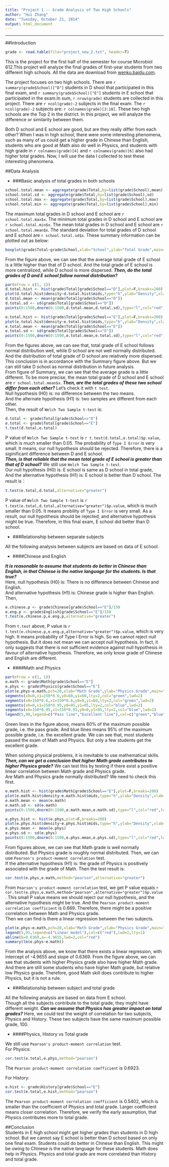 ```yaml
---
title: "Project 1 -- Grade Analysis of Two High Schools"
author: "Hui Zhang"
date: "Tuesday, October 21, 2014"
output: html_document
---
```

***
##Introduction 
```r
grade <- read.table(file="project_new_2.txt", header=T)

```
This is the project for the first half of the semester for course Microbiol 612.This project will analyze the final grades of first-year students from two different high schools. All the data are download from [wenku.baidu.com](http://wenku.baidu.com/view/09f6dc3752ea551811a68727.html).      

The project focuses on two high schools. There are `r summary(grade$School)["D"]` students in D shool that participated in this final exam, and `r summary(grade$School)["E"]` students in E school that participated in the exam.In sum,  `r nrow(grade)` students are collected in this project. There are `r ncol(grade)-2` subjects in the final exam. The `r ncol(grade)-2` subjects are: `r colnames(grade)[3:10]`. These two high schools are the Top 2 in the district. In this project, we will analyze the difference or similarity between them.
      
Both D school and E school are good, but are they really differ from each other? When I was in high school, there were some interesting phenomena, such as many of us could get a higher grade in Chinese than English, students who are good at Math also do well in Physics, and students with high grade in `r colnames(grade)[4]` and `r colnames(grade)[6]` also had higher total grades. Now, I will use the data I collected to test these interesting phenomena.


##Data Analysis    

* ###Basic analysis of total grades in both schools    
```r
school.total.mean <- aggregate(grade$Total,by=list(grade$School),mean)
school.total.sd <- aggregate(grade$Total,by=list(grade$School),sd)
school.total.max <- aggregate(grade$Total,by=list(grade$School),max)
school.total.min <- aggregate(grade$Total,by=list(grade$School),min)

```
The maximum total grades in D school and E school are `r school.total.max$x`. The minimum total grades in D school and E school are `r school.total.min$x`. The mean total grades in D school and E school are `r school.total.mean$x`. The standard deviation for total grades of D school and E school are `r school.total.sd$x`. These summary information can be plotted out as below:      
```r
boxplot(grade$Total~grade$School,xlab="School",ylab="Total Grade",main="Summary of Total Grade")

```
       
From the figure above, we can see that the average total grade of E school is a little higher than that of D school. And the total grade of E school is more centralized, while D school is more dispersed. ***Then, do the total grades of D and E school follow normal distribution?***      
```r
par(mfrow = c(1, 1))
d.total.hist <- hist(grade$Total[grade$School=="D"],plot=F,breaks=200)
plot(d.total.hist$density~d.total.hist$mids,type="h",ylab="Density",xlab="Total Grade",main="D School Total Grade Distribution")
d.total.mean <- mean(grade$Total[grade$School=="D"])
d.total.sd <- sd(grade$Total[grade$School=="D"])
points(0:1500,dnorm(0:1500,d.total.mean,d.total.sd),type="l",col="red",lwd=2)

e.total.hist <- hist(grade$Total[grade$School=="E"],plot=F,breaks=300)
plot(e.total.hist$density~e.total.hist$mids,type="h",ylab="Density",xlab="Total Grade",main="E School Total Grade Distribution")
e.total.mean <- mean(grade$Total[grade$School=="E"])
e.total.sd <- sd(grade$Total[grade$School=="E"])
points(0:1500,dnorm(0:1500,e.total.mean,e.total.sd),type="l",col="red",lwd=2)

```     
        
From the figures above, we can see that, total grade of E school follows normal distribution well, while D school are not well normally distributed. And the distribution of total grade of D school are relatively more dispersed. This conclusion is in accordance with the Summary figure above. But we can still take D school as normal distribution in future analysis.       
From figure of Summary, we can see that the average grade is a little different. To be more precise, the mean total grade of D school and E school are `r school.total.mean$x`. ***Then, are the total grades of these two school differ from each other?***  Let's check it with `t test`.    
Null hypothesis (H0) is: no difference between the two means.      
And the alternate hypothesis (H1) is: two samples are different from each other.    
Then, the result of `Welch Two Sample t-test` is:        
```r
d.total <- grade$Total[grade$School=="D"]
e.total <- grade$Total[grade$School=="E"]
t.test(d.total,e.total)

```
P value of `Welch Two Sample t-test` is `r t.test(d.total,e.total)$p.value`, which is much smaller than 0.05. The probability of `Type I Error` is very small. It means, our null hypothesis should be rejected. Therefore, there is a siginificant difference between D and E school.        
***Then, is that reliable that the mean total grade of E school is greater than that of D school?*** We still use `Welch Two Sample t-test`.    
Our null hypothesis (H0) is: E school is same as D school in total grade,       
And the alternative hypothesis (H1) is: E school is better than D school. The result is：    
```{r，echo=FALSE}
t.test(e.total,d.total,alternative="greater")

```
     
P value of `Welch Two Sample t-test` is `r t.test(e.total,d.total,alternative="greater")$p.value`, which is much smaller than 0.05. It means probility of `Type I Error` is very small. As a result, our null hypothesis should be rejected, and alternative hypothesis might be true. Therefore, in this final exam, E school did better than D school.   
      

* ###Relationship between separate subjects               

All the following analysis between subjects are based on data of E school.           

+ ####Chinese and English          

***It is reasonable to assume that students do better in Chinese than English, in that Chinese is the native language for the students. Is that true?***            
Here, null hypothesis (H0) is: There is no difference between Chinese and English.     
And alternative hypothesis (H1) is: Chinese grade is higher than English. Then,
```r
e.chinese.p <- grade$Chinese[grade$School=="E"]/150
e.eng.p <- grade$English[grade$School=="E"]/150
t.test(e.chinese.p,e.eng.p,alternative="greater")

```
From `t.test` above, P value is `r t.test(e.chinese.p,e.eng.p,alternative="greater")$p.value`, which is very high. It means probability of Type I Error is high. So we cannot reject null hypothesis. But it does not mean we can accept null hypothesis. In fact, it only suggests that there is not sufficient evidence against null hypothesis in favour of alternative hypothesis. Therefore, we only know grade of Chinese and English are different.       

+ ####Math and Physics    
```r
par(mfrow = c(1, 1))
e.math <- grade$Math[grade$School=="E"]
e.phys <- grade$Physics[grade$School=="E"]
plot(e.phys~e.math,pch=20,xlab="Math Grade",ylab="Physics Grade",main="E School Math Grade vs Physics Grade",xlim=c(0,150),ylim=c(0,100))
segments(x0=0,x1=150*0.6,y0=60,y1=60,lty=2,col="green",lwd=2)
segments(x0=150*0.6,x1=150*0.6,y0=0,y1=60,lty=2,col="green",lwd=2)
segments(x0=0,x1=150*0.95,y0=95,y1=95,lty=2,col="blue",lwd=2)
segments(x0=150*0.95,x1=150*0.95,y0=0,y1=95,lty=2,col="blue",lwd=2)
legend(5,90,legend=c("Pass line","Excellent line"),col=c("green","blue"),lwd=2,lty=2)

```
        
Green lines in the figure above, means 60% of the maximum possible grade, i.e. the pass grade. And blue llines means 95% of the maximum possible grade, i.e. the excellent grade. We can see that, most students passed the exam of Math and Physics. But only a few students get the excellent grade.     

When solving physical problems, it is inevitable to use mathematical skills. ***Then, can we get a conclusion that higher Math grade contributes to higher Physics grade?*** We can test this by testing if there exist a positive linear correlation between Math grade and Physics grade.         
Are Math and Physics grade normally distributed? We need to check this first.    
```r
e.math.hist <- hist(grade$Math[grade$School=="E"],plot=F,breaks=200)
plot(e.math.hist$density~e.math.hist$mids,type="h",ylab="Density",xlab="Math Grade",main="E School Math Grade Distribution")
e.math.mean <- mean(e.math)
e.math.sd <- sd(e.math)
points(0:1500,dnorm(0:1500,e.math.mean,e.math.sd),type="l",col="red",lwd=2)
```

```r
e.phys.hist <- hist(e.phys,plot=F,breaks=200)
plot(e.phys.hist$density~e.phys.hist$mids,type="h",ylab="Density",xlab="Physics Grade",main="E School Physics Grade Distribution")
e.phys.mean <- mean(e.phys)
e.phys.sd <- sd(e.phys)
points(0:1500,dnorm(0:1500,e.phys.mean,e.phys.sd),type="l",col="red",lwd=2)
```
       
From figures above, we can see that Math grade is well normally distributed. But Physics grade is roughly normal distributed. Then, we can use `Pearson's product-moment correlation` test.    
If the alternative hypothesis (H1) is: the grade of Physics is positively associated with the grade of Math. Then the test result is:

```r
cor.test(e.phys,e.math,method="pearson",alternative="greater")

```
From `Pearson's product-moment correlation` test, we get P value equals `r  cor.test(e.phys,e.math,method="pearson",alternative="greater")$p.value`. This small P value means we should reject our null hypothesis, and the alternative hypothesis might be true. And the `Pearson product-moment correlation coefficient` is 0.669. Therefore, there might be a positive correlation between Math and Physics grade.         
Then we can find is there a linear regression between the two subjects.      
```r
plot(e.phys~e.math,pch=20,xlab="Math Grade",ylab="Physics Grade",main="E School Math Grade vs Physics Grade",xlim=c(0,150),ylim=c(0,100))
legend(5,95,legend=c("Linear model"),col=c("red"),lwd=2,lty=1)
abline(b=0.6369,a=-4.9655,lwd=2,col="red")
summary(lm(e.phys~e.math))

```                 
       
From the analysis above, we know that there exists a linear regression, with intercept of -4.9655 and slope of 0.6369. From the figure above, we can see that students with higher Physics grade also have higher Math grade. And there are still some students who have higher Math grade, but relative low Physics grade. Therefore, good Math skill does contribute to higher Physics, but it is not a rule. 


* ###Relationship between subject and total grade       

All the following analysis are based on data from E school.        
Though all the subjects contribute to the total grade, they might have different weight. ***Can we assume that Physics has greater impact on total grades?*** Here, we could test the weight of correlation for two subjects, Physics and History. These two subjects have the same maximum possible grade, 100.       

+ ####Physics, History vs Total grade          

We still use `Pearson's product-moment correlation` test.    
For Physics:        

```r
cor.test(e.total,e.phys,method="pearson")

```
The `Pearson product-moment correlation coefficient` is 0.6923.       

For History: 

```r
e.hist <- grade$History[grade$School=="E"]
cor.test(e.total,e.hist,method="pearson")

```
       
The `Pearson product-moment correlation coefficient` is 0.5402, which is smaller than the coefficient of Physics and total grade. Larger coefficient means closer correlation. Therefore, we verify the early assumption, that Physics contributes more to total grade.
     
##Conclusion      
Students in E high school might get higher grades than students in D high school. But we cannot say E school is better than D school based on only one final exam. Students could do better in Chinese than English. This might be owing to Chinese is the native language for these students.  Math does help in Physics. Physics and total grade are more correlated than History and total grade.